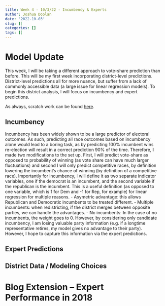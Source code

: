 ```yaml
---
title: Week 4 - 10/3/22 - Incumbency & Experts
author: Joshua Doolan
date: '2022-10-03'
slug: []
categories: []
tags: []
---
```


# Model Update
This week, I will be taking a different approach to vote-share prediction than before. This will be my first week incorporating district-level predictions. District-level predictions all for more nuance, but suffer from a lack of commonly accessible data (a large issue for linear regression models). To begin this district analysis, I will focus on incumbency and expert predictions.

As always, scratch work can be found [here](https://github.com/joshua-doolan/GOV1347-Blog-Posts-F22/blob/main/content/post/2022-10-03-week-4-10-3-22-incumbency-experts/week4_py.ipynb).

## Incumbency
Incumbency has been widely shown to be a large predictor of electoral outcomes. As such, predicting all race outcomes based on incumbency alone would lead to a boring task, as by predicting 100\% incumbent wins re-election will result in a correct prediction 90\% of the time. Therefore, I made two modifications to the set up. First, I will predict vote-share as opposed to probability of winning (as vote share can have much larger fluctuations) and second I will only predict competitive races, by definition lowering the incumbent's chance of winning (by definition of a competitive race). Importantly for incumbency, I will define it as two separate indicator variables, one if the democrat is an incumbent, and the second variable if the republican is the incumbent. This is a useful definition (as opposed to one variable, which is 1 for Dem and -1 for Rep, for example) for linear regression for multiple reasons.
- Asymetric advantage: this allows Republican and Democratic incumbents to be treated different.
- Multiple incumbents: when redistricting, if the district merges between opposite parties, we can handle the advantages.
- No incumbents: In the case of no incumbents, the weight goes to 0.
However, by considering only candidate incumbency, I am losing valuable party information (e.g. if a longtime representative retires, my model gives no advantage to their party). However, I hope to capture this information via the expert predictions. 

## Expert Predictions


## District Data / Modeling Choices

# Blog Extension -- Expert Performance in 2018